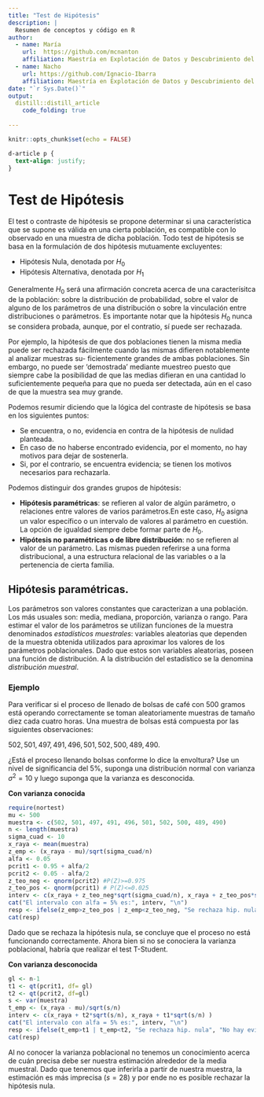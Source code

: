 ```yaml
---
title: "Test de Hipótesis"
description: |
  Resumen de conceptos y código en R
author:
  - name: María
    url:  https://github.com/mcnanton
    affiliation: Maestría en Explotación de Datos y Descubrimiento del Conocimiento (FCEyN-UBA)
  - name: Nacho
    url: https://github.com/Ignacio-Ibarra
    affiliation: Maestría en Explotación de Datos y Descubrimiento del Conocimiento (FCEyN-UBA)
date: "`r Sys.Date()`"
output: 
  distill::distill_article
    code_folding: true
    
---
```


```r
knitr::opts_chunk$set(echo = FALSE)
```

```css
d-article p {
  text-align: justify;
}
```

# Test de Hipótesis

El test o contraste de hipótesis se propone determinar si una característica que
se supone es válida en una cierta población, es compatible con lo observado en
una muestra de dicha población. Todo test de hipótesis se basa en la formulación
de dos hipótesis mutuamente excluyentes: 
  
* Hipótesis Nula, denotada por $H_0$ 
* Hipótesis Alternativa, denotada por $H_1$

Generalmente $H_0$ será una afirmación concreta acerca de una caracterísitca de 
la población: sobre la distribución de probabilidad, sobre el valor de alguno de 
los parámetros de una distribución o sobre la vinculación entre distribuciones o 
parámetros. Es importante notar que la hipótesis $H_0$ nunca se considera probada, 
aunque, por el contratio, sí puede ser rechazada. 

Por ejemplo, la hipótesis de que dos poblaciones tienen la misma media puede ser
rechazada fácilmente cuando las mismas difieren notablemente al analizar muestras su-
ficientemente grandes de ambas poblaciones. Sin embargo, no puede ser ‘demostrada’
mediante muestreo puesto que siempre cabe la posibilidad de que las medias difieran
en una cantidad lo suficientemente pequeña para que no pueda ser detectada, aún en el
caso de que la muestra sea muy grande.

Podemos resumir diciendo que la lógica del contraste de hipótesis se basa en los
siguientes puntos: 

* Se encuentra, o no, evidencia en contra de la hipótesis de nulidad planteada.
* En caso de no haberse encontrado evidencia, por el momento, no hay motivos para
dejar de sostenerla.
* Si, por el contrario, se encuentra evidencia; se tienen los motivos necesarios para
rechazarla.

Podemos distinguir dos grandes grupos de hipótesis:

* **Hipótesis paramétricas**: se refieren al valor de algún parámetro, o relaciones 
entre valores de varios parámetros.En este caso, $H_0$ asigna un valor específico 
o un intervalo de valores al parámetro en cuestión. La opción de igualdad siempre 
debe formar parte de $H_0$. 
* **Hipótesis no paramétricas o de libre distribución**: no se refieren al valor de un 
parámetro. Las mismas pueden referirse a una forma distribucional, a una estructura 
relacional de las variables o a la pertenencia de cierta familia.


## Hipótesis paramétricas.

Los parámetros son valores constantes que caracterizan a una población. Los más 
usuales son: media, mediana, proporción, varianza o rango. Para estimar el valor de 
los parámetros se utilizan funciones de la muestra denominados *estadísticos muestrales*: 
variables aleatorias que dependen de la muestra obtenida utilizados para aproximar 
los valores de los parámetros poblacionales. Dado que estos son variables aleatorias, 
poseen una función de distribución. A la distribución del estadístico se la 
denomina *distribución muestral*. 

### Ejemplo

Para verificar si el proceso de llenado de bolsas de café con 500 gramos está operando 
correctamente se toman aleatoriamente muestras de tamaño diez cada cuatro horas. 
Una muestra de bolsas está compuesta por las siguientes observaciones: 

$502, 501, 497, 491, 496, 501, 502, 500, 489, 490$.

¿Está el proceso llenando bolsas conforme lo dice la envoltura? Use un nivel de 
significancia del $5\%$, suponga una distribución normal con varianza $\sigma^2 = 10$
y luego suponga que la varianza es desconocida. 


**Con varianza conocida**
```r
require(nortest)
mu <- 500
muestra <- c(502, 501, 497, 491, 496, 501, 502, 500, 489, 490)
n <- length(muestra)
sigma_cuad <- 10
x_raya <- mean(muestra)
z_emp <- (x_raya - mu)/sqrt(sigma_cuad/n)
alfa <- 0.05
pcrit1 <- 0.95 + alfa/2
pcrit2 <- 0.05 - alfa/2
z_teo_neg <- qnorm(pcrit2) #P(Z)>=0.975
z_teo_pos <- qnorm(pcrit1) # P(Z)<=0.025
interv <- c(x_raya + z_teo_neg*sqrt(sigma_cuad/n), x_raya + z_teo_pos*sqrt(sigma_cuad/n) )
cat("El intervalo con alfa = 5% es:", interv, "\n")
resp <- ifelse(z_emp>z_teo_pos | z_emp<z_teo_neg, "Se rechaza hip. nula", "No hay evidencia para rechazar hip. nula")
cat(resp)
```
Dado que se rechaza la hipótesis nula, se concluye que el proceso no está funcionando correctamente. 
Ahora bien si no se conociera la varianza poblacional, habría que realizar el test T-Student. 

**Con varianza desconocida**
```r
gl <- n-1
t1 <- qt(pcrit1, df= gl)
t2 <- qt(pcrit2, df=gl)
s <- var(muestra)
t_emp <- (x_raya - mu)/sqrt(s/n)
interv <- c(x_raya + t2*sqrt(s/n), x_raya + t1*sqrt(s/n) )
cat("El intervalo con alfa = 5% es:", interv, "\n")
resp <- ifelse(t_emp>t1 | t_emp<t2, "Se rechaza hip. nula", "No hay evidencia para rechazar hip. nula")
cat(resp)
```
Al no conocer la varianza poblacional no tenemos un conocimiento acerca de cuán precisa
debe ser nuestra estimación alrededor de la media muestral. Dado que tenemos que inferirla 
a partir de nuestra muestra, la estimación es más imprecisa ($s=28$) y por ende no es posible 
rechazar la hipótesis nula. 


